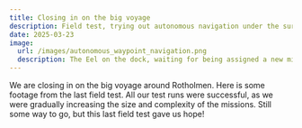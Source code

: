 ```yaml
---
title: Closing in on the big voyage
description: Field test, trying out autonomous navigation under the surface.
date: 2025-03-23
image:
  url: /images/autonomous_waypoint_navigation.png
  description: The Eel on the dock, waiting for being assigned a new mission
---
```



<YouTube id="https://youtu.be/IkQ8A8SadTs" class="max-w-3xl" />

We are closing in on the big voyage around Rotholmen. Here is some footage from the last field test. All our test runs were successful, as we were gradually increasing the size and complexity of the missions. Still some way to go, but this last field test gave us hope!
